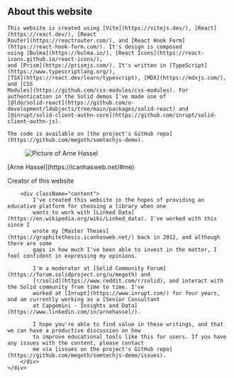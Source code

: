 
<Content id="about">
    <h2 className="subtitle is-3">About this website</h2>

    This website is created using [Vite](https://vitejs.dev/), [React](https://react.dev/), [React
    Router](https://reactrouter.com/), and [React Hook Form](https://react-hook-form.com/). It's design is composed
    using [Bulma](https://bulma.io/), [React Icons](https://react-icons.github.io/react-icons/),
    and [Prism](https://prismjs.com/). It's written in [TypeScript](https://www.typescriptlang.org/),
    [TSX](https://react.dev/learn/typescript), [MDX](https://mdxjs.com/), and [CSS
    Modules](https://github.com/css-modules/css-modules). For authentication in the Solid demos I've made use of
    [@ldo/solid-react](https://github.com/o-development/ldobjects/tree/main/packages/solid-react) and
    [@inrupt/solid-client-authn-core](https://github.com/inrupt/solid-client-authn-js).

    The code is available on [the project's GitHub repo](https://github.com/megoth/semtechjs-demo).
</Content>

<div className="card">
    <div className="card-content">
        <div className="media">
            <div className="media-left">
                <figure className="image is-48x48">
                    <img src="/arne.png" alt="Picture of Arne Hassel" style={{width: "auto"}}/>
                </figure>
            </div>
            <div className="media-content">
                <p className="title is-4">[Arne Hassel](https://icanhasweb.net/#me)</p>
                <p className="subtitle is-6">Creator of this website</p>
            </div>
        </div>

        <div className="content">
            I've created this website in the hopes of providing an educative platform for choosing a library when one
            wants to work with [Linked Data](https://en.wikipedia.org/wiki/Linked_data). I've worked with this since I
            wrote my [Master Theses](https://graphitethesis.icanhasweb.net/) back in 2012, and although there are some
            gaps in how much I've been able to invest in the matter, I feel confident in expressing my opinions.

            I'm a moderator at [Solid Community Forum](https://forum.solidproject.org/u/megoth) and
            [r/solid](https://www.reddit.com/r/solid), and interact with the Solid community from time to time. I've
            worked at [Inrupt](https://www.inrupt.com/) for four years, and am currently working as a [Senior Consultant
            at Capgemini - Insights and Data](https://www.linkedin.com/in/arnehassel/).

            I hope you're able to find value in these writings, and that we can have a productive discussion on how
            to improve educational tools like this for users. If you have any issues with the content, please contact
            me via [issues on the project's GitHub repo](https://github.com/megoth/semtechjs-demo/issues).
        </div>
    </div>
</div>